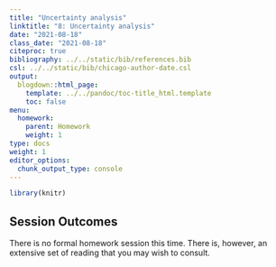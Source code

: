 ```yaml
---
title: "Uncertainty analysis"
linktitle: "8: Uncertainty analysis"
date: "2021-08-18"
class_date: "2021-08-18"
citeproc: true
bibliography: ../../static/bib/references.bib
csl: ../../static/bib/chicago-author-date.csl
output:
  blogdown::html_page:
    template: ../../pandoc/toc-title_html.template
    toc: false
menu:
  homework:
    parent: Homework
    weight: 1
type: docs
weight: 1
editor_options:
  chunk_output_type: console
---
```


```r
library(knitr)
```

## Session Outcomes

There is no formal homework session this time. There is, however, an extensive set of reading that you may wish to consult.
